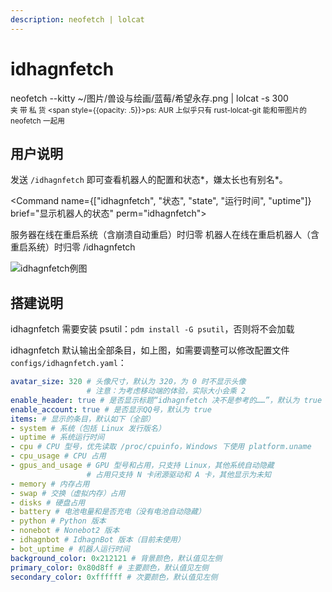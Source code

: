 ```yaml
---
description: neofetch | lolcat
---
```


# idhagnfetch
neofetch --kitty ~/图片/兽设与绘画/蓝莓/希望永存.png | lolcat -s 300<br /><small>夹 带 私 货 <span style={{opacity: .5}}>ps: AUR 上似乎只有 rust-lolcat-git 能和带图片的 neofetch 一起用</span></small>

## 用户说明
发送 `/idhagnfetch` 即可查看机器人的配置和状态*，嫌太长也有别名*。

<Command name={["idhagnfetch", "状态", "state", "运行时间", "uptime"]} brief="显示机器人的状态" perm="idhagnfetch">

服务器在线在重启系统（含崩溃自动重启）时归零
机器人在线在重启机器人（含重启系统）时归零
</Command>
<Example>
<Send>/idhagnfetch</Send>
<Recv>

![idhagnfetch例图](/example/idhagnfetch.png)
</Recv>
</Example>

## 搭建说明
idhagnfetch 需要安装 psutil：`pdm install -G psutil`，否则将不会加载

idhagnfetch 默认输出全部条目，如上图，如需要调整可以修改配置文件`configs/idhagnfetch.yaml`：
```yaml
avatar_size: 320 # 头像尺寸，默认为 320，为 0 时不显示头像
                 # 注意：为考虑移动端的体验，实际大小会乘 2
enable_header: true # 是否显示标题“idhagnfetch 决不是参考的……”，默认为 true
enable_account: true # 是否显示QQ号，默认为 true
items: # 显示的条目，默认如下（全部）
- system # 系统（包括 Linux 发行版名）
- uptime # 系统运行时间
- cpu # CPU 型号，优先读取 /proc/cpuinfo，Windows 下使用 platform.uname
- cpu_usage # CPU 占用
- gpus_and_usage # GPU 型号和占用，只支持 Linux，其他系统自动隐藏
                 # 占用只支持 N 卡闭源驱动和 A 卡，其他显示为未知
- memory # 内存占用
- swap # 交换（虚拟内存）占用
- disks # 硬盘占用
- battery # 电池电量和是否充电（没有电池自动隐藏）
- python # Python 版本
- nonebot # Nonebot2 版本
- idhagnbot # IdhagnBot 版本（目前未使用）
- bot_uptime # 机器人运行时间
background_color: 0x212121 # 背景颜色，默认值见左侧
primary_color: 0x80d8ff # 主要颜色，默认值见左侧
secondary_color: 0xffffff # 次要颜色，默认值见左侧
```
